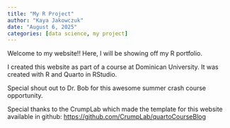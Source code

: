 ```yaml
---
title: "My R Project"
author: "Kaya Jakowczuk"
date: "August 6, 2025"
categories: [data science, my project]
---
```


Welcome to my website!! Here, I will be showing off my R portfolio.

I created this website as part of a course at Dominican University. It was created with R and Quarto in RStudio.

Special shout out to Dr. Bob for this awesome summer crash course opportunity.

Special thanks to the CrumpLab which made the template for this website available in github: <https://github.com/CrumpLab/quartoCourseBlog>
